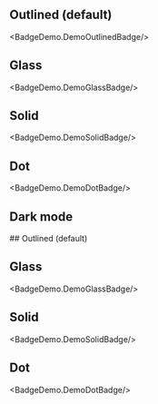 
## Outlined (default) 
<BadgeDemo.DemoOutlinedBadge/>


## Glass
<BadgeDemo.DemoGlassBadge/>


## Solid
<BadgeDemo.DemoSolidBadge/>

## Dot
<BadgeDemo.DemoDotBadge/>

## Dark mode

<div className="bg-gray-950 text-white p-4 rounded-md flex flex-col gap-4" data-scheme="dark">
## Outlined (default) 
<BadgeDemo.DemoOutlinedBadge/>


## Glass
<BadgeDemo.DemoGlassBadge/>


## Solid
<BadgeDemo.DemoSolidBadge/>

## Dot
<BadgeDemo.DemoDotBadge/>
</div>
